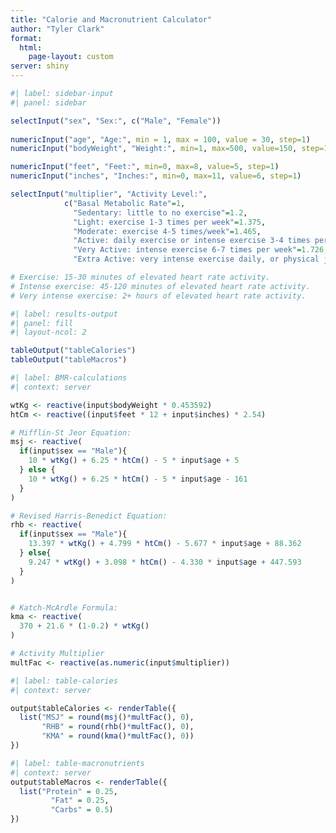 ```yaml
---
title: "Calorie and Macronutrient Calculator"
author: "Tyler Clark"
format:
  html:
    page-layout: custom
server: shiny
---
```


```r
#| label: sidebar-input
#| panel: sidebar

selectInput("sex", "Sex:", c("Male", "Female"))
  
numericInput("age", "Age:", min = 1, max = 100, value = 30, step=1)
numericInput("bodyWeight", "Weight:", min=1, max=500, value=150, step=1)

numericInput("feet", "Feet:", min=0, max=8, value=5, step=1)
numericInput("inches", "Inches:", min=0, max=11, value=6, step=1)

selectInput("multiplier", "Activity Level:",
            c("Basal Metabolic Rate"=1,
              "Sedentary: little to no exercise"=1.2,
              "Light: exercise 1-3 times per week"=1.375,
              "Moderate: exercise 4-5 times/week"=1.465, 
              "Active: daily exercise or intense exercise 3-4 times per week"=1.55,
              "Very Active: intense exercise 6-7 times per week"=1.726, 
              "Extra Active: very intense exercise daily, or physical job"=1.90))

# Exercise: 15-30 minutes of elevated heart rate activity.
# Intense exercise: 45-120 minutes of elevated heart rate activity.
# Very intense exercise: 2+ hours of elevated heart rate activity.

```

```r
#| label: results-output
#| panel: fill
#| layout-ncol: 2

tableOutput("tableCalories")
tableOutput("tableMacros")
```

```r
#| label: BMR-calculations
#| context: server

wtKg <- reactive(input$bodyWeight * 0.453592)
htCm <- reactive((input$feet * 12 + input$inches) * 2.54)

# Mifflin-St Jeor Equation:
msj <- reactive(
  if(input$sex == "Male"){
    10 * wtKg() + 6.25 * htCm() - 5 * input$age + 5
  } else {
    10 * wtKg() + 6.25 * htCm() - 5 * input$age - 161
  }
)

# Revised Harris-Benedict Equation:
rhb <- reactive(
  if(input$sex == "Male"){
    13.397 * wtKg() + 4.799 * htCm() - 5.677 * input$age + 88.362
  } else{
    9.247 * wtKg() + 3.098 * htCm() - 4.330 * input$age + 447.593
  }
)


# Katch-McArdle Formula:
kma <- reactive(
  370 + 21.6 * (1-0.2) * wtKg()
)

# Activity Multiplier
multFac <- reactive(as.numeric(input$multiplier))

```


```r
#| label: table-calories
#| context: server

output$tableCalories <- renderTable({
  list("MSJ" = round(msj()*multFac(), 0),
       "RHB" = round(rhb()*multFac(), 0),
       "KMA" = round(kma()*multFac(), 0))
})
```


```r
#| label: table-macronutrients
#| context: server
output$tableMacros <- renderTable({
  list("Protein" = 0.25,
         "Fat" = 0.25,
         "Carbs" = 0.5)
})
```

